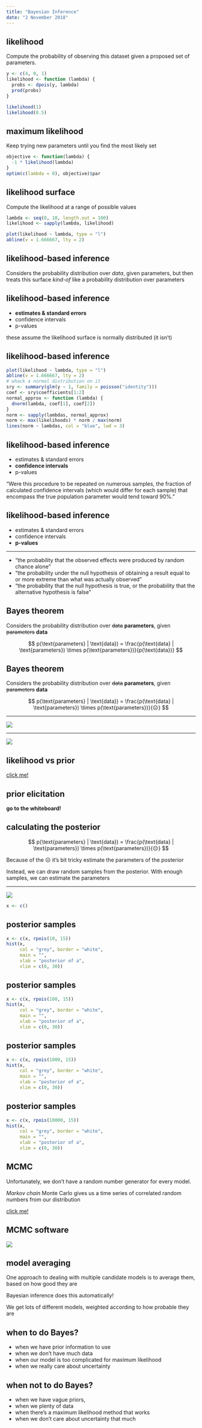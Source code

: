 ```yaml
---
title: "Bayesian Inference"
date: "2 November 2018"
---
```


## likelihood

Compute the probability of observing this dataset given a proposed set of parameters.

```r
y <- c(4, 0, 1)
likelihood <- function (lambda) {
  probs <- dpois(y, lambda)
  prod(probs)
}
```
```r
likelihood(1)
likelihood(0.5)
```

## maximum likelihood

Keep trying new parameters until you find the most likely set

```r
objective <- function(lambda) {
  -1 * likelihood(lambda)
}
optim(c(lambda = 0), objective)$par
```

## likelihood surface

Compute the likelihood at a range of possible values
```r
lambda <- seq(0, 10, length.out = 100)
likelihood <- sapply(lambda, likelihood)
```
```r
plot(likelihood ~ lambda, type = "l")
abline(v = 1.666667, lty = 2)
```

## likelihood-based inference

Considers the probability distribution over *data*, given parameters, but then treats this surface *kind-of* like a probability distribution over parameters

## likelihood-based inference

 - **estimates & standard errors**
 - confidence intervals
 - p-values

these assume the likelihood surface is normally distributed (it isn't)

## likelihood-based inference

```r
plot(likelihood ~ lambda, type = "l")
abline(v = 1.666667, lty = 2)
# whack a normal distribution on it
sry <- summary(glm(y ~ 1, family = poisson("identity")))
coef <- sry$coefficients[1:2]
normal_approx <- function (lambda) {
  dnorm(lambda, coef[1], coef[2])
}
norm <- sapply(lambdas, normal_approx)
norm <- max(likelihoods) * norm / max(norm) 
lines(norm ~ lambdas, col = "blue", lwd = 3)
```

## likelihood-based inference

 - estimates & standard errors
 - **confidence intervals**
 - p-values

"Were this procedure to be repeated on numerous samples, the fraction of calculated confidence intervals (which would differ for each sample) that encompass the true population parameter would tend toward 90%."

## likelihood-based inference

 - estimates & standard errors
 - confidence intervals
 - **p-values**

---

 - "the probability that the observed effects were produced by random chance alone"
 - "the probability under the null hypothesis of obtaining a result equal to or more extreme than what was actually observed"
 - "the probability that the null hypothesis is true, or the probability that the alternative hypothesis is false"

## Bayes theorem

Considers the probability distribution over ~~data~~ **parameters**, given ~~parameters~~ **data**

$$
p(\text{parameters} | \text{data}) = \frac{p(\text{data} | \text{parameters}) \times p(\text{parameters})}{p(\text{data})}
$$

## Bayes theorem

Considers the probability distribution over ~~data~~ **parameters**, given ~~parameters~~ **data**

$$
p(\text{parameters} | \text{data}) = \frac{p(\text{data} | \text{parameters}) \times p(\text{parameters})}{☹}
$$

---

![](bayes1.jpeg)

---

![](bayes2.png)

## likelihood vs prior

[click me!](http://rpsychologist.com/d3/bayes)

## prior elicitation

**go to the whiteboard!**

## calculating the posterior

$$
p(\text{parameters} | \text{data}) = \frac{p(\text{data} | \text{parameters}) \times p(\text{parameters})}{☹}
$$

Because of the $☹$ 
it's bit tricky estimate the parameters of the posterior

Instead, we can draw random samples from the posterior. With enough samples, we can estimate the parameters

---

![](https://i.redd.it/o5u40l7mr9vy.jpg)

```r
x <- c()
```

## posterior samples

```r
x <- c(x, rpois(10, 15))
hist(x,
     col = "grey", border = "white",
     main = "",
     xlab = "posterior of a",
     xlim = c(0, 30))
```


## posterior samples

```r
x <- c(x, rpois(100, 15))
hist(x,
     col = "grey", border = "white",
     main = "",
     xlab = "posterior of a",
     xlim = c(0, 30))
```

## posterior samples

```r
x <- c(x, rpois(1000, 15))
hist(x,
     col = "grey", border = "white",
     main = "",
     xlab = "posterior of a",
     xlim = c(0, 30))
```

## posterior samples

```r
x <- c(x, rpois(10000, 15))
hist(x,
     col = "grey", border = "white",
     main = "",
     xlab = "posterior of a",
     xlim = c(0, 30))
```

## MCMC

Unfortunately, we don't have a random number generator for every model.

*Markov chain* Monte Carlo gives us a time series of correlated random numbers from our distribution

[click me!](https://chi-feng.github.io/mcmc-demo/app.html#RandomWalkMH,standard)

## MCMC software

![](bayes3.png)



## model averaging

One approach to dealing with multiple candidate models is to average them, based on how good they are

Bayesian inference does this automatically!

We get lots of different models, weighted according to how probable they are

## when to do Bayes?

- when we have prior information to use
- when we don't have much data
- when our model is too complicated for maximum likelihood
- when we really care about uncertainty

## when not to do Bayes?

- when we have vague priors,
- when we plenty of data
- when there's a maximum likelihood method that works
- when we don't care about uncertainty that much



